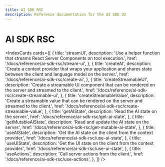 ```yaml
---
title: AI SDK RSC
description: Reference documentation for the AI SDK UI
---
```


# AI SDK RSC

<IndexCards
  cards={[
    {
      title: 'streamUI',
      description:
        'Use a helper function that streams React Server Components on tool execution.',
      href: '/docs/reference/ai-sdk-rsc/stream-ui',
    },
    {
      title: 'createAI',
      description:
        'Create a context provider that wraps your application and shares state between the client and language model on the server.',
      href: '/docs/reference/ai-sdk-rsc/create-ai',
    },
    {
      title: 'createStreamableUI',
      description:
        'Create a streamable UI component that can be rendered on the server and streamed to the client.',
      href: '/docs/reference/ai-sdk-rsc/create-streamable-ui',
    },
    {
      title: 'createStreamableValue',
      description:
        'Create a streamable value that can be rendered on the server and streamed to the client.',
      href: '/docs/reference/ai-sdk-rsc/create-streamable-value',
    },
    {
      title: 'getAIState',
      description: 'Read the AI state on the server.',
      href: '/docs/reference/ai-sdk-rsc/get-ai-state',
    },
    {
      title: 'getMutableAIState',
      description: 'Read and update the AI state on the server.',
      href: '/docs/reference/ai-sdk-rsc/get-mutable-ai-state',
    },
    {
      title: 'useAIState',
      description: 'Get the AI state on the client from the context provider.',
      href: '/docs/reference/ai-sdk-rsc/use-ai-state',
    },
    {
      title: 'useUIState',
      description: 'Get the UI state on the client from the context provider.',
      href: '/docs/reference/ai-sdk-rsc/use-ui-state',
    },
    {
      title: 'useActions',
      description: 'Call server actions from the client.',
      href: '/docs/reference/ai-sdk-rsc/use-actions',
    },
  ]}
/>
